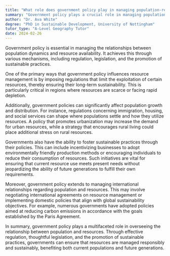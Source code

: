 ```yaml
---
title: "What role does government policy play in managing population-resource relationships?"
summary: "Government policy plays a crucial role in managing population-resource relationships by regulating resource use and promoting sustainable practices."
author: "Dr. Ava White"
degree: "PhD in Sustainable Development, University of Nottingham"
tutor_type: "A-Level Geography Tutor"
date: 2024-02-26
---
```


Government policy is essential in managing the relationships between population dynamics and resource availability. It achieves this through various mechanisms, including regulation, legislation, and the promotion of sustainable practices.

One of the primary ways that government policy influences resource management is by imposing regulations that limit the exploitation of certain resources, thereby ensuring their long-term sustainability. This is particularly critical in regions where resources are scarce or facing rapid depletion.

Additionally, government policies can significantly affect population growth and distribution. For instance, regulations concerning immigration, housing, and social services can shape where populations settle and how they utilize resources. A policy that promotes urbanization may increase the demand for urban resources, while a strategy that encourages rural living could place additional stress on rural resources.

Governments also have the ability to foster sustainable practices through their policies. This can include incentivizing businesses to adopt environmentally friendly production methods or encouraging individuals to reduce their consumption of resources. Such initiatives are vital for ensuring that current resource use meets present needs without jeopardizing the ability of future generations to fulfill their own requirements.

Moreover, government policy extends to managing international relationships regarding population and resources. This may involve negotiating international agreements on resource management or implementing domestic policies that align with global sustainability objectives. For example, numerous governments have adopted policies aimed at reducing carbon emissions in accordance with the goals established by the Paris Agreement.

In summary, government policy plays a multifaceted role in overseeing the relationship between population and resources. Through effective regulation, thoughtful legislation, and the promotion of sustainable practices, governments can ensure that resources are managed responsibly and sustainably, benefiting both current populations and future generations.
    